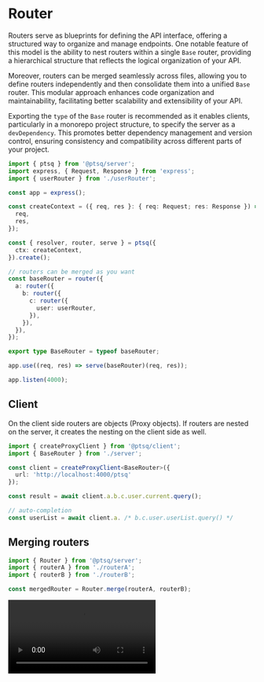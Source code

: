 
# Router

Routers serve as blueprints for defining the API interface, offering a structured way to organize and manage endpoints. One notable feature of this model is the ability to nest routers within a single `Base` router, providing a hierarchical structure that reflects the logical organization of your API.

Moreover, routers can be merged seamlessly across files, allowing you to define routers independently and then consolidate them into a unified `Base` router. This modular approach enhances code organization and maintainability, facilitating better scalability and extensibility of your API.

Exporting the `type` of the `Base` router is recommended as it enables clients, particularly in a monorepo project structure, to specify the server as a `devDependency`. This promotes better dependency management and version control, ensuring consistency and compatibility across different parts of your project.

```ts copy
import { ptsq } from '@ptsq/server';
import express, { Request, Response } from 'express';
import { userRouter } from './userRouter';

const app = express();

const createContext = ({ req, res }: { req: Request; res: Response }) => ({
  req,
  res,
});

const { resolver, router, serve } = ptsq({
  ctx: createContext,
}).create();

// routers can be merged as you want
const baseRouter = router({
  a: router({
    b: router({
      c: router({
        user: userRouter,
      }),
    }),
  }),
});

export type BaseRouter = typeof baseRouter;

app.use((req, res) => serve(baseRouter)(req, res));

app.listen(4000);
```

## Client

On the client side routers are objects (Proxy objects).
If routers are nested on the server, it creates the nesting on the client side as well.

```ts copy
import { createProxyClient } from '@ptsq/client';
import { BaseRouter } from './server';

const client = createProxyClient<BaseRouter>({
  url: 'http://localhost:4000/ptsq'
});

const result = await client.a.b.c.user.current.query();

// auto-completion
const userList = await client.a. /* b.c.user.userList.query() */
```

## Merging routers

```ts copy
import { Router } from '@ptsq/server';
import { routerA } from './routerA';
import { routerB } from './routerB';

const mergedRouter = Router.merge(routerA, routerB);
```

<Video src="/assets/router-merge.mp4" />

## Type-level only

The `BaseRouter` is a Typescript type, which means the client doesn't know anything about the server in runtime.

```ts
//@ts-ignore
const result = await client.a.wrong.route.query();
```

That means you can disable the type hinting and call the wrong route.
If the wrong route is called, then the server responds with `BAD_REQUEST` error.
